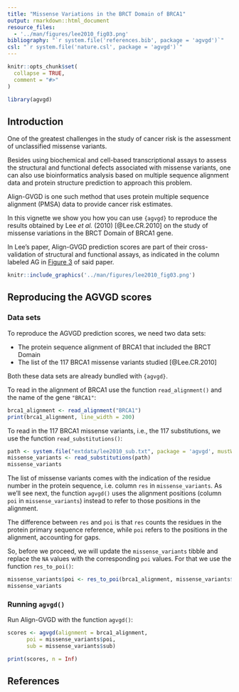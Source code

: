 ```yaml
---
title: "Missense Variations in the BRCT Domain of BRCA1"
output: rmarkdown::html_document
resource_files:
  - '../man/figures/lee2010_fig03.png'
bibliography: "`r system.file('references.bib', package = 'agvgd')`"
csl: "`r system.file('nature.csl', package = 'agvgd')`"
---
```


```r
knitr::opts_chunk$set(
  collapse = TRUE,
  comment = "#>"
)

library(agvgd)
```

## Introduction

One of the greatest challenges in the study of cancer risk is the assessment
of unclassified missense variants.

Besides using biochemical and cell-based transcriptional assays to assess the
structural and functional defects associated with missense variants, one can
also use bioinformatics analysis based on multiple sequence alignment data and
protein structure prediction to approach this problem.

Align-GVGD is one such method that uses protein multiple sequence alignment
(PMSA) data to provide cancer risk estimates.

In this vignette we show you how you can use `{agvgd}` to reproduce the results
obtained by Lee *et al.* (2010) [@Lee.CR.2010] on the study of missense variations in the BRCT
Domain of BRCA1 gene.

In Lee's paper, Align-GVGD prediction scores are part of their
cross-validation of structural and functional assays, as indicated in the column
labeled AG in [Figure
3](https://www.ncbi.nlm.nih.gov/pmc/articles/PMC3040717/figure/F3/) of said
paper.

```r
knitr::include_graphics('../man/figures/lee2010_fig03.png') 
```

## Reproducing the AGVGD scores

### Data sets

To reproduce the AGVGD prediction scores, we need two data
sets:

- The protein sequence alignment of BRCA1 that included the BRCT Domain
- The list of the 117 BRCA1 missense variants studied [@Lee.CR.2010]

Both these data sets are already bundled with `{agvgd}`.

To read in the alignment of BRCA1 use the function `read_alignment()` and the
name of the gene `"BRCA1"`:

```r
brca1_alignment <- read_alignment("BRCA1")
print(brca1_alignment, line_width = 200)
```

To read in the 117 BRCA1 missense variants, i.e., the 117 substitutions, we
use the function `read_substitutions()`:

```r
path <- system.file("extdata/lee2010_sub.txt", package = 'agvgd', mustWork = TRUE)
missense_variants <- read_substitutions(path)
missense_variants
```

The list of missense variants comes with the indication of the residue number in
the protein sequence, i.e. column `res` in `missense_variants`. As we'll see
next, the function `agvgd()` uses the alignment positions (column `poi` in
`missense_variants`) instead to refer to those positions in the alignment.

The difference between `res` and `poi` is that `res` counts the residues in the
protein primary sequence reference, while `poi` refers to the positions in the
alignment, accounting for gaps.

So, before we proceed, we will update the `missense_variants` tibble and replace
the `NA` values with the corresponding `poi` values. For that we use the
function `res_to_poi()`:

```r
missense_variants$poi <- res_to_poi(brca1_alignment, missense_variants$res)
missense_variants
```

### Running `agvgd()`

Run Align-GVGD with the function `agvgd()`:

```r
scores <- agvgd(alignment = brca1_alignment,
      poi = missense_variants$poi,
      sub = missense_variants$sub)

print(scores, n = Inf)
```

## References
